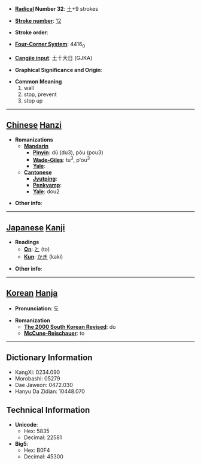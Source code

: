 * '''[[Wiktionary:Chinese radical index| Radical]] Number 32''': [[Wiktionary:Chinese radical index 土|土]]+9 strokes

* '''[[Wiktionary:Chinese total strokes index|Stroke number]]''': [[Wiktionary:Chinese total strokes index 12|12]]

* '''Stroke order''': 

* '''[[Wiktionary:Chinese four corner index|Four-Corner System]]''': 4416<sub>0</sub>

* '''[[Wiktionary:Chinese Cangjie index|Cangjie input]]''': 土十大日 (GJKA)

* '''Graphical Significance and Origin''': 

* '''Common Meaning'''
*#wall
*# stop, prevent
*# stop up


----

== [[Chinese]] [[Hanzi]] ==

* '''Romanizations'''
** '''[[Mandarin]]'''
*** '''[[Pinyin]]''': dǔ (du3), pǒu (pou3)
*** '''[[Wade-Giles]]''': tu<sup>3</sup>, p'ou<sup>3</sup>
*** '''[[Yale]]''': 
** '''[[Cantonese]]'''
*** '''[[Jyutping]]''':
*** '''[[Penkyamp]]''': 
*** '''[[Yale]]''': dou2

* '''Other info''': 

----

== [[Japanese]] [[Kanji]] ==

* '''Readings'''
** '''[[On]]''': [[と]] (to)
** '''[[Kun]]''': [[かき]] (kaki)

* '''Other info''':  

----

== [[Korean]] [[Hanja]] ==

* '''Pronunciation''': 도

* '''Romanization'''
** '''[[The 2000 South Korean Revised Romanization|The 2000 South Korean Revised]]''': do
** '''[[McCune-Reischauer]]''': to

----

== Dictionary Information ==

* KangXi: 0234.090
* Morobashi: 05279
* Dae Jaweon: 0472.030
* Hanyu Da Zidian: 10448.070

== Technical Information ==

* '''Unicode''':
** Hex: 5835
** Decimal: 22581
* '''Big5''':
** Hex: B0F4
** Decimal: 45300